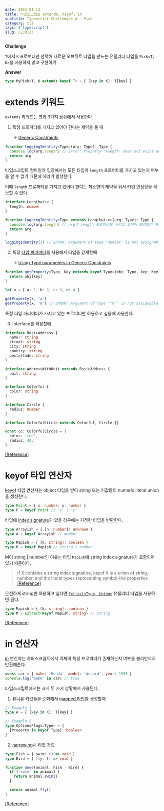 ```yaml
---
date: 2023-01-13
title: 타입스크립트 extends, keyof, in
subtitle: Typescript Challenges 4 - Pick
category: til
tags: ['typescript']
slug: /230113
---
```


**Challenge**

`T`에서 `K` 프로퍼티만 선택해 새로운 오브젝트 타입을 만드는 유틸리티 타입을 `Pick<T, K>`을 사용하지 않고 구현하기

**Answer**

```ts
type MyPick<T, K extends keyof T> = { [key in K]: T[key] }
```

# extends 키워드

`extends` 키워드는 크게 3가지 상황에서 사용한다.

1. 특정 프로퍼티를 가지고 있어야 한다는 제약을 둘 때

ㅤㅤ→ [Generic Constraints](https://www.typescriptlang.org/docs/handbook/2/generics.html#generic-constraints)

```ts
function loggingIdentity<Type>(arg: Type): Type {
  console.log(arg.length) // Error: Property 'length' does not exist on type 'Type'.
  return arg
}
```

타입스크립트 컴파일러 입장에서는 모든 타입이 `length` 프로퍼티를 가지고 있는지 여부를 알 수 없기 때문에 에러가 발생한다.

이때 `length` 프로퍼티를 가지고 있어야 한다는 최소한의 제약을 둬서 타입 안정성을 확보할 수 있다.

```ts
interface Lengthwise {
  length: number
}

function loggingIdentity<Type extends Lengthwise>(arg: Type): Type {
  console.log(arg.length) // arg가 length 프로퍼티를 가지고 있음이 보장됐기 때문에 에러가 발생하지 않는다
  return arg
}

loggingIdentity(3) // ERROR: Argument of type 'number' is not assignable to parameter of type 'Lengthwise'.
```

2. 특정 [타입 파라미터](https://www.typescriptlang.org/docs/handbook/typescript-in-5-minutes-func.html#type-parameters)를 사용해서 타입을 강제할때

ㅤㅤ→ [Using Type parameters in Generic Constraints](https://www.typescriptlang.org/docs/handbook/2/generics.html#using-type-parameters-in-generic-constraints)

```ts
function getProperty<Type, Key extends keyof Type>(obj: Type, key: Key) {
  return obj[key]
}

let x = { a: 1, b: 2, c: 3, d: 4 }

getProperty(x, 'a')
getProperty(x, 'm') // ERROR: Argument of type '"m"' is not assignable to parameter of type '"a" | "b" | "c" | "d"'.
```

특정 타입 파라미터가 가지고 있는 프로퍼티만 허용하고 싶을때 사용한다.

3. interface를 확장할때

```ts
interface BasicAddress {
  name?: string
  street: string
  city: string
  country: string
  postalCode: string
}

interface AddressWithUnit extends BasicAddress {
  unit: string
}
```

```ts
interface Colorful {
  color: string
}

interface Circle {
  radius: number
}

interface ColorfulCircle extends Colorful, Circle {}

const cc: ColorfulCircle = {
  color: 'red',
  radius: 42,
}
```

[[Reference]](https://www.typescriptlang.org/docs/handbook/2/objects.html#extending-types)

# keyof 타입 연산자

[keyof](https://www.typescriptlang.org/docs/handbook/2/keyof-types.html) 타입 연산자는 object 타입을 받아 string 또는 키값들의 numeric literal union을 생성한다.

```ts
type Point = { x: number; y: number }
type P = keyof Point // 'x' | 'y'
```

타입에 [index signature](https://www.typescriptlang.org/docs/handbook/2/objects.html#index-signatures)가 있을 경우에는 지정한 타입을 반환한다.

```ts
type Arrayish = { [n: number]: unknown }
type A = keyof Arrayish // number

type Mapish = { [k: string]: boolean }
type M = keyof Mapish // string | number
```

M이 string | number인 이유는 타입 `Mapish`에 string index signature가 포함되어 있기 때문이다.

> If X contains a string index signature, keyof X is a union of string, number, and the literal types representing symbol-like properties [[Reference]](https://www.typescriptlang.org/docs/handbook/release-notes/typescript-2-9.html)

온전하게 string만 허용하고 싶다면 [`Extract<Type, Union>`](https://www.typescriptlang.org/docs/handbook/utility-types.html#extracttype-union) 유틸리티 타입을 사용하면 된다.

```ts
type Mapish = { [k: string]: boolean }
type M = Extract<keyof Mapish, string> // string
```

[[Reference]](https://stackoverflow.com/questions/51808160/keyof-inferring-string-number-when-key-is-only-a-string)

# in 연산자

[in](https://developer.mozilla.org/en-US/docs/Web/JavaScript/Reference/Operators/in) 연산자는 자바스크립트에서 객체의 특정 프로퍼티가 존재하는지 여부를 불리언으로 반환해준다.

```js
const car = { make: 'Honda', model: 'Accord', year: 1998 }
console.log('make' in car) // true
```

타입스크립트에서는 크게 두 가지 상황에서 사용된다.

1. 유니온 키값들을 순회해서 [mapped 타입](https://www.typescriptlang.org/docs/handbook/2/mapped-types.html)을 생성할때

```ts
// Example 1
type A = { [key in K]: T[key] }

// Example 2
type OptionsFlags<Type> = {
  [Property in keyof Type]: boolean
}
```

2. [narrowing](https://www.typescriptlang.org/docs/handbook/2/narrowing.html#the-in-operator-narrowing)시 타입 가드

```ts
type Fish = { swim: () => void }
type Bird = { fly: () => void }

function move(animal: Fish | Bird) {
  if ('swim' in animal) {
    return animal.swim()
  }

  return animal.fly()
}
```

[[Reference]](https://github.com/Microsoft/TypeScript/issues/10485)
